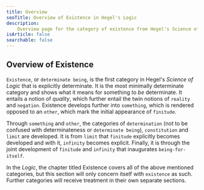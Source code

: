 ```yaml
---
title: Overview
seoTitle: Overview of Existence in Hegel's Logic
description:
    Overview page for the category of existence from Hegel's Science of Logic.
isArticle: false
searchable: false
---
```


## Overview of Existence

`Existence`, or `determinate being`, is the first category in Hegel's _Science
of Logic_ that is explicitly determinate. It is the most minimally determinate
category and shows what it means for something _to be_ determinate. It entails a
notion of _quality_, which further entail the twin notions of `reality` and
`negation`. Existence develops further into `something`, which is rendered
opposed to an `other`, which mark the initial appearance of `finitude`.

Through `something` and `other`, the categories of `determination` (not to be
confused with determinateness or `determinate being`), `constitution` and
`limit` are developed. It is from `limit` that `finitude` explicitly becomes
developed and with it, `infinity` becomes explicit. Finally, it is through the
joint development of `finitude` and `infinity` that inaugurates
`being-for-itself`.

In the _Logic_, the chapter titled Existence covers all of the above mentioned
categories, but this section will only concern itself with `existence` as such.
Further categories will receive treatment in their own separate sections.
